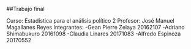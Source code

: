 ##Trabajo final

Curso: Estadística para el análisis político 2
Profesor: José Manuel Magallanes Reyes
Integrantes:
  -Gean Pierre Zelaya     20162107
  -Adriano Shimabukuro    20161098
  -Claudia Linares        20171083
  -Alfredo Espinoza       20170552





